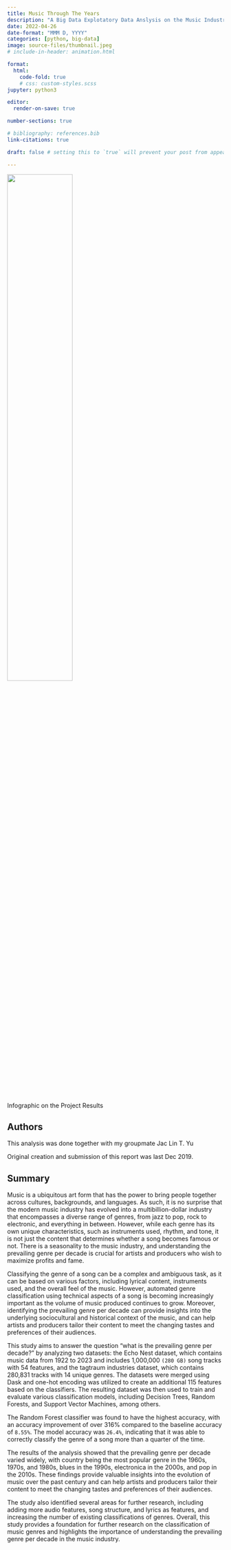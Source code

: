 ```yaml
---
title: Music Through The Years
description: "A Big Data Explotatory Data Anslysis on the Music Industry"
date: 2022-04-26
date-format: "MMM D, YYYY"
categories: [python, big-data]
image: source-files/thumbnail.jpeg
# include-in-header: animation.html

format:
  html:
    code-fold: true 
    # css: custom-styles.scss
jupyter: python3

editor: 
  render-on-save: true

number-sections: true

# bibliography: references.bib
link-citations: true

draft: false # setting this to `true` will prevent your post from appearing on your listing page until you're ready!

---
```


![](source-files/%5BBDCC%5D%20Poster.gif){width=55% fig-align="center"}

<div class='text-center'>Infographic on the Project Results</div>

## Authors {#sec-authors}

This analysis was done together with my groupmate Jac Lin T. Yu

Original creation and submission of this report was last Dec 2019.

## Summary {#sec-executivesummary}

<div class='executive-summary'>
Music is a ubiquitous art form that has the power to bring people together across cultures, backgrounds, and languages. As such, it is no surprise that the modern music industry has evolved into a multibillion-dollar industry that encompasses a diverse range of genres, from jazz to pop, rock to electronic, and everything in between. However, while each genre has its own unique characteristics, such as instruments used, rhythm, and tone, it is not just the content that determines whether a song becomes famous or not. There is a seasonality to the music industry, and understanding the prevailing genre per decade is crucial for artists and producers who wish to maximize profits and fame.

Classifying the genre of a song can be a complex and ambiguous task, as it can be based on various factors, including lyrical content, instruments used, and the overall feel of the music. However, automated genre classification using technical aspects of a song is becoming increasingly important as the volume of music produced continues to grow. Moreover, identifying the prevailing genre per decade can provide insights into the underlying sociocultural and historical context of the music, and can help artists and producers tailor their content to meet the changing tastes and preferences of their audiences.

This study aims to answer the question "what is the prevailing genre per decade?" by analyzing two datasets: the Echo Nest dataset, which contains music data from 1922 to 2023 and includes 1,000,000 `(280 GB)` song tracks with 54 features, and the tagtraum industries dataset, which contains 280,831 tracks with 14 unique genres. The datasets were merged using Dask and one-hot encoding was utilized to create an additional 115 features based on the classifiers. The resulting dataset was then used to train and evaluate various classification models, including Decision Trees, Random Forests, and Support Vector Machines, among others.

The Random Forest classifier was found to have the highest accuracy, with an accuracy improvement of over 316% compared to the baseline accuracy of `8.55%`. The model accuracy was `26.4%`, indicating that it was able to correctly classify the genre of a song more than a quarter of the time.

The results of the analysis showed that the prevailing genre per decade varied widely, with country being the most popular genre in the 1960s, 1970s, and 1980s, blues in the 1990s, electronica in the 2000s, and pop in the 2010s. These findings provide valuable insights into the evolution of music over the past century and can help artists and producers tailor their content to meet the changing tastes and preferences of their audiences.

The study also identified several areas for further research, including adding more audio features, song structure, and lyrics as features, and increasing the number of existing classifications of genres. Overall, this study provides a foundation for further research on the classification of music genres and highlights the importance of understanding the prevailing genre per decade in the music industry.
</div>